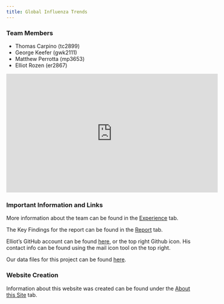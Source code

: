 ```yaml
---
title: Global Influenza Trends 
---
```


### Team Members
  * Thomas Carpino (tc2899)
  * George Keefer (gwk2111)
  * Matthew Perrotta (mp3653)
  * Elliot Rozen (er2867)
  
<iframe width="560" height="315" src="https://www.youtube.com/embed/TGu4ZE2pQ5A" frameborder="0" allow="accelerometer; autoplay; encrypted-media; gyroscope; picture-in-picture" allowfullscreen></iframe>

### Important Information and Links 

More information about the team can be found in the [Experience](Experience.html) tab. 

The Key Findings for the report can be found in the [Report](report.html) tab.

Elliot's GitHub account can be found [here](https://github.com/er2867), or the top right Github icon. His contact info can be found using the mail icon tool on the top right. 

Our data files for this project can be found [here](https://drive.google.com/drive/folders/1FcazPStI8FsAdQDWsujyn_jsFByolMC0?usp=sharing).

### Website Creation 

Information about this website was created can be found under the [About this Site](about.html) tab. 